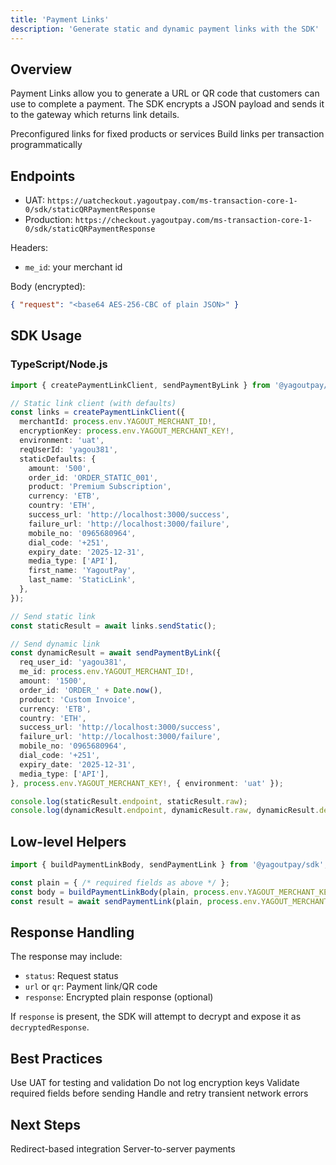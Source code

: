 ```yaml
---
title: 'Payment Links'
description: 'Generate static and dynamic payment links with the SDK'
---
```


## Overview

Payment Links allow you to generate a URL or QR code that customers can use to complete a payment. The SDK encrypts a JSON payload and sends it to the gateway which returns link details.

<CardGroup cols={2}>
  <Card title="Static Links" icon="link">
    Preconfigured links for fixed products or services
  </Card>
  <Card title="Dynamic Links" icon="shuffle">
    Build links per transaction programmatically
  </Card>
</CardGroup>

## Endpoints

- UAT: `https://uatcheckout.yagoutpay.com/ms-transaction-core-1-0/sdk/staticQRPaymentResponse`
- Production: `https://checkout.yagoutpay.com/ms-transaction-core-1-0/sdk/staticQRPaymentResponse`

Headers:
- `me_id`: your merchant id

Body (encrypted):
```json
{ "request": "<base64 AES-256-CBC of plain JSON>" }
```

## SDK Usage

### TypeScript/Node.js

```typescript
import { createPaymentLinkClient, sendPaymentByLink } from '@yagoutpay/sdk';

// Static link client (with defaults)
const links = createPaymentLinkClient({
  merchantId: process.env.YAGOUT_MERCHANT_ID!,
  encryptionKey: process.env.YAGOUT_MERCHANT_KEY!,
  environment: 'uat',
  reqUserId: 'yagou381',
  staticDefaults: {
    amount: '500',
    order_id: 'ORDER_STATIC_001',
    product: 'Premium Subscription',
    currency: 'ETB',
    country: 'ETH',
    success_url: 'http://localhost:3000/success',
    failure_url: 'http://localhost:3000/failure',
    mobile_no: '0965680964',
    dial_code: '+251',
    expiry_date: '2025-12-31',
    media_type: ['API'],
    first_name: 'YagoutPay',
    last_name: 'StaticLink',
  },
});

// Send static link
const staticResult = await links.sendStatic();

// Send dynamic link
const dynamicResult = await sendPaymentByLink({
  req_user_id: 'yagou381',
  me_id: process.env.YAGOUT_MERCHANT_ID!,
  amount: '1500',
  order_id: 'ORDER_' + Date.now(),
  product: 'Custom Invoice',
  currency: 'ETB',
  country: 'ETH',
  success_url: 'http://localhost:3000/success',
  failure_url: 'http://localhost:3000/failure',
  mobile_no: '0965680964',
  dial_code: '+251',
  expiry_date: '2025-12-31',
  media_type: ['API'],
}, process.env.YAGOUT_MERCHANT_KEY!, { environment: 'uat' });

console.log(staticResult.endpoint, staticResult.raw);
console.log(dynamicResult.endpoint, dynamicResult.raw, dynamicResult.decryptedResponse);
```

<!-- Only TypeScript SDK supports Payment Links in this repo. Java snippet removed. -->

## Low-level Helpers

```typescript
import { buildPaymentLinkBody, sendPaymentLink } from '@yagoutpay/sdk';

const plain = { /* required fields as above */ };
const body = buildPaymentLinkBody(plain, process.env.YAGOUT_MERCHANT_KEY!);
const result = await sendPaymentLink(plain, process.env.YAGOUT_MERCHANT_KEY!);
```

## Response Handling

The response may include:

- `status`: Request status
- `url` or `qr`: Payment link/QR code
- `response`: Encrypted plain response (optional)

If `response` is present, the SDK will attempt to decrypt and expose it as `decryptedResponse`.

## Best Practices

<Checklist>
  <Checkbox>Use UAT for testing and validation</Checkbox>
  <Checkbox>Do not log encryption keys</Checkbox>
  <Checkbox>Validate required fields before sending</Checkbox>
  <Checkbox>Handle and retry transient network errors</Checkbox>
</Checklist>

## Next Steps

<CardGroup cols={2}>
  <Card title="Hosted Form" icon="link" href="/integration/hosted-form">
    Redirect-based integration
  </Card>
  <Card title="Direct API" icon="api" href="/integration/direct-api">
    Server-to-server payments
  </Card>
</CardGroup>
